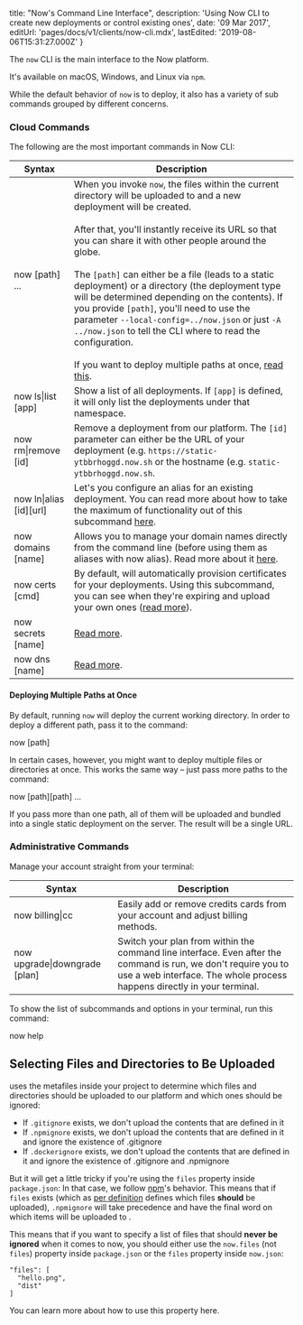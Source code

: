 
  title: "Now's Command Line Interface",
  description:
    'Using Now CLI to create new deployments or control existing ones',
  date: '09 Mar 2017',
  editUrl: 'pages/docs/v1/clients/now-cli.mdx',
  lastEdited: '2019-08-06T15:31:27.000Z'
}

The `now` CLI is the main interface to the Now platform.

It's available on macOS, Windows, and Linux via `npm`.

While the default behavior of `now` is to deploy, it also has a variety of sub
commands grouped by different concerns.

### Cloud Commands

The following are the most important commands in Now CLI:

| Syntax                                                  | Description                                                                                                                                                                                                                                                                                                                                                                                                                                                                                                                                                                                                                                                                                                 |
| ------------------------------------------------------- | ----------------------------------------------------------------------------------------------------------------------------------------------------------------------------------------------------------------------------------------------------------------------------------------------------------------------------------------------------------------------------------------------------------------------------------------------------------------------------------------------------------------------------------------------------------------------------------------------------------------------------------------------------------------------------------------------------------- |
| <InlineCode noWrap>now [path] ...</InlineCode>          | When you invoke `now`, the files within the current directory will be uploaded to <Now color="#000" /> and a new deployment will be created.<br/><br/>After that, you'll instantly receive its URL so that you can share it with other people around the globe. <br/><br/> The `[path]` can either be a file (leads to a static deployment) or a directory (the deployment type will be determined depending on the contents). If you provide `[path]`, you'll need to use the parameter `--local-config=../now.json` or just `-A ../now.json` to tell the CLI where to read the configuration. <br/><br/> If you want to deploy multiple paths at once, [read this](#deploying-multiple-projects-at-once). |
| <InlineCode noWrap>now ls\|list [app]</InlineCode>      | Show a list of all deployments. If `[app]` is defined, it will only list the deployments under that namespace.                                                                                                                                                                                                                                                                                                                                                                                                                                                                                                                                                                                              |
| <InlineCode noWrap>now rm\|remove [id]</InlineCode>     | Remove a deployment from our platform. The `[id]` parameter can either be the URL of your deployment (e.g. `https://static-ytbbrhoggd.now.sh` or the hostname (e.g. `static-ytbbrhoggd.now.sh`.                                                                                                                                                                                                                                                                                                                                                                                                                                                                                                             |
| <InlineCode noWrap>now ln\|alias [id][url]</InlineCode> | Let's you configure an alias for an existing deployment. You can read more about how to take the maximum of functionality out of this subcommand [here](/docs/v1/features/aliases).                                                                                                                                                                                                                                                                                                                                                                                                                                                                                                                         |
| <InlineCode noWrap>now domains [name]</InlineCode>      | Allows you to manage your domain names directly from the command line (before using them as aliases with <InlineCode noWrap>now alias</InlineCode>). Read more about it [here](/docs/v1/features/aliases).                                                                                                                                                                                                                                                                                                                                                                                                                                                                                                  |
| <InlineCode noWrap>now certs [cmd]</InlineCode>         | By default, <Now color="#000" /> will automatically provision certificates for your deployments. Using this subcommand, you can see when they're expiring and upload your own ones ([read more](/docs/v1/features/certs)).                                                                                                                                                                                                                                                                                                                                                                                                                                                                                  |
| <InlineCode noWrap>now secrets [name]</InlineCode>      | [Read more](/docs/v1/features/env-and-secrets).                                                                                                                                                                                                                                                                                                                                                                                                                                                                                                                                                                                                                                                             |
| <InlineCode noWrap>now dns [name]</InlineCode>          | [Read more](/docs/features/dns).                                                                                                                                                                                                                                                                                                                                                                                                                                                                                                                                                                                                                                                                            |

#### Deploying Multiple Paths at Once

By default, running `now` will
deploy the current working directory. In order to deploy
a different path, pass it to
the command:

<TerminalInput>now [path]</TerminalInput>

In certain cases, however, you might want to deploy multiple
files or directories at once. This works the
same way – just pass more paths to the command:

<TerminalInput>now [path][path] ...</TerminalInput>

If you pass more than one path, all of them will be uploaded
and bundled into a single static deployment on the server. The
result will be a single URL.

### Administrative Commands

Manage your account straight from your terminal:

| Syntax                                                        | Description                                                                                                                                                                               |
| ------------------------------------------------------------- | ----------------------------------------------------------------------------------------------------------------------------------------------------------------------------------------- |
| <InlineCode noWrap>now billing\|cc</InlineCode>               | Easily add or remove credits cards from your account and adjust billing methods.                                                                                                          |
| <InlineCode noWrap>now upgrade\|downgrade [plan]</InlineCode> | Switch your plan from within the command line interface. Even after the command is run, we don't require you to use a web interface. The whole process happens directly in your terminal. |

To show the list of subcommands and options in your terminal, run this command:

<TerminalInput>now help</TerminalInput>

## Selecting Files and Directories to Be Uploaded

<Now color="#000" /> uses the metafiles inside your project to determine which files and directories should be uploaded to our platform and which ones should be ignored:

- If `.gitignore` exists, we don't upload the contents that are defined in it
- If `.npmignore` exists, we don't upload the contents that are defined in it and ignore the existence of .gitignore
- If `.dockerignore` exists, we don't upload the contents that are defined in it and ignore the existence of .gitignore and .npmignore

But it will get a little tricky if you're using the `files` property inside `package.json`: In that case, we follow [npm](https://www.npmjs.com/)'s behavior. This means that if `files` exists (which as [per definition](https://docs.npmjs.com/files/package.json#files) defines which files **should** be uploaded), `.npmignore` will take precedence and have the final word on which items will be uploaded to <Now color="#000" />.

This means that if you want to specify a list of files that should **never be ignored** when it comes to now, you should either use the `now.files` (not `files`) property inside `package.json` or the `files` property inside `now.json`:

```
"files": [
  "hello.png",
  "dist"
]
```

You can learn more about how to use this property <InternalLink href='/docs/features/configuration#"files"-(array)'>here</InternalLink>.

